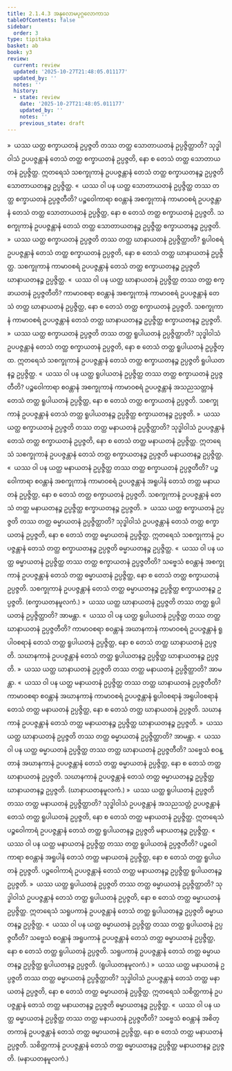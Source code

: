 ```yaml
---
title: 2.1.4.3 အနုလောမပုဂ္ဂလောကာသ
tableOfContents: false
sidebar:
  order: 3
type: tipitaka
basket: ab
book: y3
review:
  current: review
  updated: '2025-10-27T21:48:05.011177'
  updated_by: ''
  notes: ''
  history:
  - state: review
    date: '2025-10-27T21:48:05.011177'
    updated_by: ''
    notes: ''
    previous_state: draft
---
```



<ReviewStatus review={frontmatter.review} showDetails={true} />

<HypothesisAnnotation frontmatter={frontmatter} />

<DynamicBreadcrumb />

<Division number="75" book="y3" e="ch" v="33" p="104">

<Paragraph number="682" book="y3">
»  ယဿ ယတ္ထ စက္ခာယတနံ ဥပ္ပဇ္ဇတိ တဿ တတ္ထ သောတာယတနံ ဥပ္ပဇ္ဇိတ္ထာတိ?
</Paragraph>

<Paragraph number="683" book="y3">
သုဒ္ဓါဝါသံ ဥပပဇ္ဇန္တာနံ တေသံ တတ္ထ စက္ခာယတနံ ဥပ္ပဇ္ဇတိ, နော စ တေသံ တတ္ထ သောတာယတနံ ဥပ္ပဇ္ဇိတ္ထ. ဣတရေသံ သစက္ခုကာနံ ဥပပဇ္ဇန္တာနံ တေသံ တတ္ထ စက္ခာယတနဉ္စ ဥပ္ပဇ္ဇတိ သောတာယတနဉ္စ ဥပ္ပဇ္ဇိတ္ထ.
</Paragraph>

<Paragraph number="684" book="y3">
«  ယဿ ဝါ ပန ယတ္ထ သောတာယတနံ ဥပ္ပဇ္ဇိတ္ထ တဿ တတ္ထ စက္ခာယတနံ ဥပ္ပဇ္ဇတီတိ?
</Paragraph>

<Paragraph number="685" book="y3">
ပဉ္စဝေါကာရာ စဝန္တာနံ အစက္ခုကာနံ ကာမာဝစရံ ဥပပဇ္ဇန္တာနံ တေသံ တတ္ထ သောတာယတနံ ဥပ္ပဇ္ဇိတ္ထ, နော စ တေသံ တတ္ထ စက္ခာယတနံ ဥပ္ပဇ္ဇတိ. သစက္ခုကာနံ ဥပပဇ္ဇန္တာနံ တေသံ တတ္ထ သောတာယတနဉ္စ ဥပ္ပဇ္ဇိတ္ထ စက္ခာယတနဉ္စ ဥပ္ပဇ္ဇတိ.
</Paragraph>

<Paragraph number="686" book="y3">
»  ယဿ ယတ္ထ စက္ခာယတနံ ဥပ္ပဇ္ဇတိ တဿ တတ္ထ ဃာနာယတနံ ဥပ္ပဇ္ဇိတ္ထာတိ?
</Paragraph>

<Paragraph number="687" book="y3">
ရူပါဝစရံ ဥပပဇ္ဇန္တာနံ တေသံ တတ္ထ စက္ခာယတနံ ဥပ္ပဇ္ဇတိ, နော စ တေသံ တတ္ထ ဃာနာယတနံ ဥပ္ပဇ္ဇိတ္ထ. သစက္ခုကာနံ ကာမာဝစရံ ဥပပဇ္ဇန္တာနံ တေသံ တတ္ထ စက္ခာယတနဉ္စ ဥပ္ပဇ္ဇတိ ဃာနာယတနဉ္စ ဥပ္ပဇ္ဇိတ္ထ.
</Paragraph>

<Paragraph number="688" book="y3">
«  ယဿ ဝါ ပန ယတ္ထ ဃာနာယတနံ ဥပ္ပဇ္ဇိတ္ထ တဿ တတ္ထ စက္ခာယတနံ ဥပ္ပဇ္ဇတီတိ?
</Paragraph>

<Paragraph number="689" book="y3">
ကာမာဝစရာ စဝန္တာနံ အစက္ခုကာနံ ကာမာဝစရံ ဥပပဇ္ဇန္တာနံ တေသံ တတ္ထ ဃာနာယတနံ ဥပ္ပဇ္ဇိတ္ထ, နော စ တေသံ တတ္ထ စက္ခာယတနံ ဥပ္ပဇ္ဇတိ. သစက္ခုကာနံ ကာမာဝစရံ ဥပပဇ္ဇန္တာနံ တေသံ တတ္ထ ဃာနာယတနဉ္စ ဥပ္ပဇ္ဇိတ္ထ စက္ခာယတနဉ္စ ဥပ္ပဇ္ဇတိ.
</Paragraph>

<Paragraph number="690" book="y3">
»  ယဿ ယတ္ထ စက္ခာယတနံ ဥပ္ပဇ္ဇတိ တဿ တတ္ထ ရူပါယတနံ ဥပ္ပဇ္ဇိတ္ထာတိ?
</Paragraph>

<Paragraph number="691" book="y3">
သုဒ္ဓါဝါသံ ဥပပဇ္ဇန္တာနံ တေသံ တတ္ထ စက္ခာယတနံ ဥပ္ပဇ္ဇတိ, နော စ တေသံ တတ္ထ ရူပါယတနံ ဥပ္ပဇ္ဇိတ္ထ. ဣတရေသံ သစက္ခုကာနံ ဥပပဇ္ဇန္တာနံ တေသံ တတ္ထ စက္ခာယတနဉ္စ ဥပ္ပဇ္ဇတိ ရူပါယတနဉ္စ ဥပ္ပဇ္ဇိတ္ထ.
</Paragraph>

<Paragraph number="692" book="y3">
«  ယဿ ဝါ ပန ယတ္ထ ရူပါယတနံ ဥပ္ပဇ္ဇိတ္ထ တဿ တတ္ထ စက္ခာယတနံ ဥပ္ပဇ္ဇတီတိ?
</Paragraph>

<Paragraph number="693" book="y3">
ပဉ္စဝေါကာရာ စဝန္တာနံ အစက္ခုကာနံ ကာမာဝစရံ ဥပပဇ္ဇန္တာနံ အသညသတ္တာနံ တေသံ တတ္ထ ရူပါယတနံ ဥပ္ပဇ္ဇိတ္ထ, နော စ တေသံ တတ္ထ စက္ခာယတနံ ဥပ္ပဇ္ဇတိ. သစက္ခုကာနံ ဥပပဇ္ဇန္တာနံ တေသံ တတ္ထ ရူပါယတနဉ္စ ဥပ္ပဇ္ဇိတ္ထ စက္ခာယတနဉ္စ ဥပ္ပဇ္ဇတိ.
</Paragraph>

<Paragraph number="694" book="y3">
»  ယဿ ယတ္ထ စက္ခာယတနံ ဥပ္ပဇ္ဇတိ တဿ တတ္ထ မနာယတနံ ဥပ္ပဇ္ဇိတ္ထာတိ?
</Paragraph>

<Paragraph number="695" book="y3">
သုဒ္ဓါဝါသံ ဥပပဇ္ဇန္တာနံ တေသံ တတ္ထ စက္ခာယတနံ ဥပ္ပဇ္ဇတိ, နော စ တေသံ တတ္ထ မနာယတနံ ဥပ္ပဇ္ဇိတ္ထ. ဣတရေသံ သစက္ခုကာနံ ဥပပဇ္ဇန္တာနံ တေသံ တတ္ထ စက္ခာယတနဉ္စ ဥပ္ပဇ္ဇတိ မနာယတနဉ္စ ဥပ္ပဇ္ဇိတ္ထ.
</Paragraph>

<Paragraph number="696" book="y3">
«  ယဿ ဝါ ပန ယတ္ထ မနာယတနံ ဥပ္ပဇ္ဇိတ္ထ တဿ တတ္ထ စက္ခာယတနံ ဥပ္ပဇ္ဇတီတိ?
</Paragraph>

<Paragraph number="697" book="y3">
ပဉ္စဝေါကာရာ စဝန္တာနံ အစက္ခုကာနံ ကာမာဝစရံ ဥပပဇ္ဇန္တာနံ အရူပါနံ တေသံ တတ္ထ မနာယတနံ ဥပ္ပဇ္ဇိတ္ထ, နော စ တေသံ တတ္ထ စက္ခာယတနံ ဥပ္ပဇ္ဇတိ. သစက္ခုကာနံ ဥပပဇ္ဇန္တာနံ တေသံ တတ္ထ မနာယတနဉ္စ ဥပ္ပဇ္ဇိတ္ထ စက္ခာယတနဉ္စ ဥပ္ပဇ္ဇတိ.
</Paragraph>

<Paragraph number="698" book="y3">
»  ယဿ ယတ္ထ စက္ခာယတနံ ဥပ္ပဇ္ဇတိ တဿ တတ္ထ ဓမ္မာယတနံ ဥပ္ပဇ္ဇိတ္ထာတိ?
</Paragraph>

<Paragraph number="699" book="y3">
သုဒ္ဓါဝါသံ ဥပပဇ္ဇန္တာနံ တေသံ တတ္ထ စက္ခာယတနံ ဥပ္ပဇ္ဇတိ, နော စ တေသံ တတ္ထ ဓမ္မာယတနံ ဥပ္ပဇ္ဇိတ္ထ. ဣတရေသံ သစက္ခုကာနံ ဥပပဇ္ဇန္တာနံ တေသံ တတ္ထ စက္ခာယတနဉ္စ ဥပ္ပဇ္ဇတိ ဓမ္မာယတနဉ္စ ဥပ္ပဇ္ဇိတ္ထ.
</Paragraph>

<Paragraph number="700" book="y3">
«  ယဿ ဝါ ပန ယတ္ထ ဓမ္မာယတနံ ဥပ္ပဇ္ဇိတ္ထ တဿ တတ္ထ စက္ခာယတနံ ဥပ္ပဇ္ဇတီတိ?
</Paragraph>

<Paragraph number="701" book="y3">
သဗ္ဗေသံ စဝန္တာနံ အစက္ခုကာနံ ဥပပဇ္ဇန္တာနံ တေသံ တတ္ထ ဓမ္မာယတနံ ဥပ္ပဇ္ဇိတ္ထ, နော စ တေသံ တတ္ထ စက္ခာယတနံ ဥပ္ပဇ္ဇတိ. သစက္ခုကာနံ ဥပပဇ္ဇန္တာနံ တေသံ တတ္ထ ဓမ္မာယတနဉ္စ ဥပ္ပဇ္ဇိတ္ထ စက္ခာယတနဉ္စ ဥပ္ပဇ္ဇတိ. (စက္ခာယတနမူလကံ.)
</Paragraph>

</Division>
<Division number="76" book="y3" e="ch" v="33" p="105">

<Paragraph number="702" book="y3">
»  ယဿ ယတ္ထ ဃာနာယတနံ ဥပ္ပဇ္ဇတိ တဿ တတ္ထ ရူပါယတနံ ဥပ္ပဇ္ဇိတ္ထာတိ? အာမန္တာ.
</Paragraph>

<Paragraph number="703" book="y3">
«  ယဿ ဝါ ပန ယတ္ထ ရူပါယတနံ ဥပ္ပဇ္ဇိတ္ထ တဿ တတ္ထ ဃာနာယတနံ ဥပ္ပဇ္ဇတီတိ?
</Paragraph>

<Paragraph number="704" book="y3">
ကာမာဝစရာ စဝန္တာနံ အဃာနကာနံ ကာမာဝစရံ ဥပပဇ္ဇန္တာနံ ရူပါဝစရာနံ တေသံ တတ္ထ ရူပါယတနံ ဥပ္ပဇ္ဇိတ္ထ, နော စ တေသံ တတ္ထ ဃာနာယတနံ ဥပ္ပဇ္ဇတိ. သဃာနကာနံ ဥပပဇ္ဇန္တာနံ တေသံ တတ္ထ ရူပါယတနဉ္စ ဥပ္ပဇ္ဇိတ္ထ ဃာနာယတနဉ္စ ဥပ္ပဇ္ဇတိ.
</Paragraph>

<Paragraph number="705" book="y3">
»  ယဿ ယတ္ထ ဃာနာယတနံ ဥပ္ပဇ္ဇတိ တဿ တတ္ထ မနာယတနံ ဥပ္ပဇ္ဇိတ္ထာတိ? အာမန္တာ.
</Paragraph>

<Paragraph number="706" book="y3">
«  ယဿ ဝါ ပန ယတ္ထ မနာယတနံ ဥပ္ပဇ္ဇိတ္ထ တဿ တတ္ထ ဃာနာယတနံ ဥပ္ပဇ္ဇတီတိ?
</Paragraph>

<Paragraph number="707" book="y3">
ကာမာဝစရာ စဝန္တာနံ အဃာနကာနံ ကာမာဝစရံ ဥပပဇ္ဇန္တာနံ ရူပါဝစရာနံ အရူပါဝစရာနံ တေသံ တတ္ထ မနာယတနံ ဥပ္ပဇ္ဇိတ္ထ, နော စ တေသံ တတ္ထ ဃာနာယတနံ ဥပ္ပဇ္ဇတိ. သဃာနကာနံ ဥပပဇ္ဇန္တာနံ တေသံ တတ္ထ မနာယတနဉ္စ ဥပ္ပဇ္ဇိတ္ထ ဃာနာယတနဉ္စ ဥပ္ပဇ္ဇတိ.
</Paragraph>

<Paragraph number="708" book="y3">
»  ယဿ ယတ္ထ ဃာနာယတနံ ဥပ္ပဇ္ဇတိ တဿ တတ္ထ ဓမ္မာယတနံ ဥပ္ပဇ္ဇိတ္ထာတိ? အာမန္တာ.
</Paragraph>

<Paragraph number="709" book="y3">
«  ယဿ ဝါ ပန ယတ္ထ ဓမ္မာယတနံ ဥပ္ပဇ္ဇိတ္ထ တဿ တတ္ထ ဃာနာယတနံ ဥပ္ပဇ္ဇတီတိ?
</Paragraph>

<Paragraph number="710" book="y3">
သဗ္ဗေသံ စဝန္တာနံ အဃာနကာနံ ဥပပဇ္ဇန္တာနံ တေသံ တတ္ထ ဓမ္မာယတနံ ဥပ္ပဇ္ဇိတ္ထ, နော စ တေသံ တတ္ထ ဃာနာယတနံ ဥပ္ပဇ္ဇတိ. သဃာနကာနံ ဥပပဇ္ဇန္တာနံ တေသံ တတ္ထ ဓမ္မာယတနဉ္စ ဥပ္ပဇ္ဇိတ္ထ ဃာနာယတနဉ္စ ဥပ္ပဇ္ဇတိ. (ဃာနာယတနမူလကံ.)
</Paragraph>

</Division>
<Division number="77" book="y3" e="ch" v="33" p="106">

<Paragraph number="711" book="y3">
»  ယဿ ယတ္ထ ရူပါယတနံ ဥပ္ပဇ္ဇတိ တဿ တတ္ထ မနာယတနံ ဥပ္ပဇ္ဇိတ္ထာတိ?
</Paragraph>

<Paragraph number="712" book="y3">
သုဒ္ဓါဝါသံ ဥပပဇ္ဇန္တာနံ အသညသတ္တံ ဥပပဇ္ဇန္တာနံ တေသံ တတ္ထ ရူပါယတနံ ဥပ္ပဇ္ဇတိ, နော စ တေသံ တတ္ထ မနာယတနံ ဥပ္ပဇ္ဇိတ္ထ. ဣတရေသံ ပဉ္စဝေါကာရံ ဥပပဇ္ဇန္တာနံ တေသံ တတ္ထ ရူပါယတနဉ္စ ဥပ္ပဇ္ဇတိ မနာယတနဉ္စ ဥပ္ပဇ္ဇိတ္ထ.
</Paragraph>

<Paragraph number="713" book="y3">
«  ယဿ ဝါ ပန ယတ္ထ မနာယတနံ ဥပ္ပဇ္ဇိတ္ထ တဿ တတ္ထ ရူပါယတနံ ဥပ္ပဇ္ဇတီတိ?
</Paragraph>

<Paragraph number="714" book="y3">
ပဉ္စဝေါကာရာ စဝန္တာနံ အရူပါနံ တေသံ တတ္ထ မနာယတနံ ဥပ္ပဇ္ဇိတ္ထ, နော စ တေသံ တတ္ထ ရူပါယတနံ ဥပ္ပဇ္ဇတိ. ပဉ္စဝေါကာရံ ဥပပဇ္ဇန္တာနံ တေသံ တတ္ထ မနာယတနဉ္စ ဥပ္ပဇ္ဇိတ္ထ ရူပါယတနဉ္စ ဥပ္ပဇ္ဇတိ.
</Paragraph>

<Paragraph number="715" book="y3">
»  ယဿ ယတ္ထ ရူပါယတနံ ဥပ္ပဇ္ဇတိ တဿ တတ္ထ ဓမ္မာယတနံ ဥပ္ပဇ္ဇိတ္ထာတိ?
</Paragraph>

<Paragraph number="716" book="y3">
သုဒ္ဓါဝါသံ ဥပပဇ္ဇန္တာနံ တေသံ တတ္ထ ရူပါယတနံ ဥပ္ပဇ္ဇတိ, နော စ တေသံ တတ္ထ ဓမ္မာယတနံ ဥပ္ပဇ္ဇိတ္ထ. ဣတရေသံ သရူပကာနံ ဥပပဇ္ဇန္တာနံ တေသံ တတ္ထ ရူပါယတနဉ္စ ဥပ္ပဇ္ဇတိ ဓမ္မာယတနဉ္စ ဥပ္ပဇ္ဇိတ္ထ.
</Paragraph>

<Paragraph number="717" book="y3">
«  ယဿ ဝါ ပန ယတ္ထ ဓမ္မာယတနံ ဥပ္ပဇ္ဇိတ္ထ တဿ တတ္ထ ရူပါယတနံ ဥပ္ပဇ္ဇတီတိ?
</Paragraph>

<Paragraph number="718" book="y3">
သဗ္ဗေသံ စဝန္တာနံ အရူပကာနံ ဥပပဇ္ဇန္တာနံ တေသံ တတ္ထ ဓမ္မာယတနံ ဥပ္ပဇ္ဇိတ္ထ, နော စ တေသံ တတ္ထ ရူပါယတနံ ဥပ္ပဇ္ဇတိ. သရူပကာနံ ဥပပဇ္ဇန္တာနံ တေသံ တတ္ထ ဓမ္မာယတနဉ္စ ဥပ္ပဇ္ဇိတ္ထ ရူပါယတနဉ္စ ဥပ္ပဇ္ဇတိ. (ရူပါယတနမူလကံ.)
</Paragraph>

</Division>
<Division number="78" book="y3" e="ch" v="33" p="106">

<Paragraph number="719" book="y3">
»  ယဿ ယတ္ထ မနာယတနံ ဥပ္ပဇ္ဇတိ တဿ တတ္ထ ဓမ္မာယတနံ ဥပ္ပဇ္ဇိတ္ထာတိ?
</Paragraph>

<Paragraph number="720" book="y3">
သုဒ္ဓါဝါသံ ဥပပဇ္ဇန္တာနံ တေသံ တတ္ထ မနာယတနံ ဥပ္ပဇ္ဇတိ, နော စ တေသံ တတ္ထ ဓမ္မာယတနံ ဥပ္ပဇ္ဇိတ္ထ. ဣတရေသံ သစိတ္တကာနံ ဥပပဇ္ဇန္တာနံ တေသံ တတ္ထ မနာယတနဉ္စ ဥပ္ပဇ္ဇတိ ဓမ္မာယတနဉ္စ ဥပ္ပဇ္ဇိတ္ထ.
</Paragraph>

<Paragraph number="721" book="y3">
«  ယဿ ဝါ ပန ယတ္ထ ဓမ္မာယတနံ ဥပ္ပဇ္ဇိတ္ထ တဿ တတ္ထ မနာယတနံ ဥပ္ပဇ္ဇတီတိ?
</Paragraph>

<Paragraph number="722" book="y3">
သဗ္ဗေသံ စဝန္တာနံ အစိတ္တကာနံ ဥပပဇ္ဇန္တာနံ တေသံ တတ္ထ ဓမ္မာယတနံ ဥပ္ပဇ္ဇိတ္ထ, နော စ တေသံ တတ္ထ မနာယတနံ ဥပ္ပဇ္ဇတိ. သစိတ္တကာနံ ဥပပဇ္ဇန္တာနံ တေသံ တတ္ထ ဓမ္မာယတနဉ္စ ဥပ္ပဇ္ဇိတ္ထ မနာယတနဉ္စ ဥပ္ပဇ္ဇတိ. (မနာယတနမူလကံ.)
</Paragraph>
</Division>